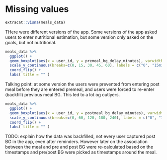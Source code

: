 # Missing values


```r
extracat::visna(meals_data)
```


THere were different versions of the app. Some versions of the app asked users to enter nutritional estimation, but some version only asked on the goals, but not nutritional.


```r
meals_data %>%
  ggplot() +
  geom_boxplot(aes(x = user_id, y = premeal_bg_delay_minutes), varwidth = TRUE) + 
  scale_y_continuous(breaks=c(0, 15, 30, 45, 60), labels = c("0", "15min", "30min", "45min", "1h"), limits = c(0, 60)) + 
  coord_flip() +
  labs( title = "" )
```

Talking point: at some version the users were prevented from entering post meal before they are entered premeal, and users were forced to re-enter (backfill) previous meal BG. This led to a lot og outlyers.


```r
meals_data %>%
  ggplot() +
  geom_boxplot(aes(x = user_id, y = postmeal_bg_delay_minutes), varwidth = TRUE) + 
  scale_y_continuous(breaks=c(0, 60, 120, 180, 240), labels = c("0", "1h", "2h", "3h", "4h"), limits = c(0, 1000)) + 
  coord_flip() +
  labs( title = "" )
```

TODO: explain how the data was backfilled, not every user captured post BG in the app, even after reminders. However later on the association between the meal and pre and post BG were re-calculated based on the timestamps and pre/post BG were picked as timestamps around the meal.
